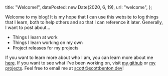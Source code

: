   title: "Welcome!",
  datePosted: new Date(2020, 6, 19),
  url: "welcome",
};

Welcome to my blog! It is my hope that I can use this website to log things that I learn, both to help others and so that I can reference it later. Generally, I want to post about...

- Things I learn at work
- Things I learn working on my own
- Project releases for my projects

If you want to learn more about who I am, you can learn more about me [here](/about). If you want to see what I've been working on, visit [my github](https://github.com/scottbenton) or [my projects](/projects). Feel free to email me at scott@scottbenton.dev!
